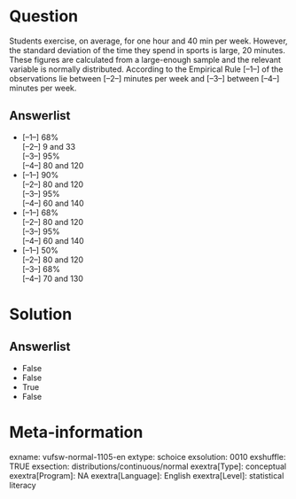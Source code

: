 Question
========
Students exercise, on average, for one hour and 40 min per week.
However, the standard deviation of the time they spend in sports is
large, 20 minutes. These figures are calculated from a large-enough
sample and the relevant variable is normally distributed. According to
the Empirical Rule \[--1--\] of the observations lie between \[--2--\]
minutes per week and \[--3--\] between \[--4--\] minutes per week.

Answerlist
----------
* \[--1--\] 68%  
  \[--2--\] 9 and 33  
  \[--3--\] 95%  
  \[--4--\] 80 and 120
* \[--1--\] 90%  
  \[--2--\] 80 and 120  
  \[--3--\] 95%  
  \[--4--\] 60 and 140
* \[--1--\] 68%  
  \[--2--\] 80 and 120  
  \[--3--\] 95%  
  \[--4--\] 60 and 140
* \[--1--\] 50%  
  \[--2--\] 80 and 120  
  \[--3--\] 68%  
  \[--4--\] 70 and 130

Solution
========










Answerlist
----------
* False
* False
* True
* False

Meta-information
================
exname: vufsw-normal-1105-en
extype: schoice
exsolution: 0010
exshuffle: TRUE
exsection: distributions/continuous/normal
exextra[Type]: conceptual
exextra[Program]: NA
exextra[Language]: English
exextra[Level]: statistical literacy

